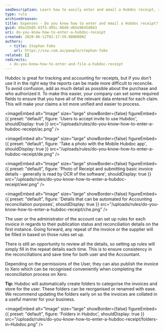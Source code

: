 ```yaml
---
seoDescription: Learn how to easily enter and email a Hubdoc receipt, streamline your accounting processes, and save time with automated invoicing rules.
type: rule
archivedreason:
title: Expenses - Do you know how to enter and email a Hubdoc receipt?
guid: 49a15b05-63f5-495c-8640-d65e9645d043
uri: do-you-know-how-to-enter-a-hubdoc-receipt
created: 2020-06-12T02:17:59.0000000Z
authors:
  - title: Stephan Fako
    url: https://ssw.com.au/people/stephan-fako
related: []
redirects:
  - do-you-know-how-to-enter-and-file-a-hubdoc-receipt
---
```


Hubdoc is great for tracking and accounting for receipts, but if you don't use it in the right way the reports can be made more difficult to reconcile.
To avoid confusion, add as much detail as possible about the purchase and who authorized it. To make this easier, your company can set some required fields to ensure that you have all of the relevant data entered for each claim. This will make your claims a lot more unified and easier to process.


<imageEmbed
  alt="Image"
  size="large"
  showBorder={false}
  figureEmbed={{
    preset: "default",
    figure: 'Users to accept invite to use Hubdoc',
    shouldDisplay: true
  }}
  src="/uploads/rules/do-you-know-how-to-enter-a-hubdoc-receipt/ac.png"
/>


<imageEmbed
  alt="Image"
  size="large"
  showBorder={false}
  figureEmbed={{
    preset: "default",
    figure: 'Take a photo with the Mobile Hubdoc app',
    shouldDisplay: true
  }}
  src="/uploads/rules/do-you-know-how-to-enter-a-hubdoc-receipt/de.png"
/>


<imageEmbed
  alt="Image"
  size="large"
  showBorder={false}
  figureEmbed={{
    preset: "default",
    figure: 'Photo of Receipt and submitting basic invoice details - generally is read by OCR of the software',
    shouldDisplay: true
  }}
  src="/uploads/rules/do-you-know-how-to-enter-a-hubdoc-receipt/wer.png"
/>


<imageEmbed
  alt="Image"
  size="large"
  showBorder={false}
  figureEmbed={{
    preset: "default",
    figure: 'Details that can be automated for Accounting reconciliation purposes',
    shouldDisplay: true
  }}
  src="/uploads/rules/do-you-know-how-to-enter-a-hubdoc-receipt/che.png"
/>

The user or the administrator of the account can set up rules for each invoice in regards to their publication status and reconciliation details on the first instance. Going forward, any repeat of the invoice or the supplier will be filled in based on those rules set up.

There is still an opportunity to review all the details, so setting up rules will simply fill in the repeat details each time. This is to ensure consistency in the reconciliations and save time for both user and the Accountant.

Depending on the permissions of the User, they can also publish the invoice to Xero which can be recognised conveniently when completing the reconciliation process on Xero.

**Tip:** Hubdoc will automatically create folders to categorise the invoices and store for the user. These folders can be reorganised or renamed with ease. We recommend updating the folders early on so the invoices are collated in a useful manner for your business.


<imageEmbed
  alt="Image"
  size="large"
  showBorder={false}
  figureEmbed={{
    preset: "default",
    figure: 'Folders in Hubdoc',
    shouldDisplay: true
  }}
  src="/uploads/rules/do-you-know-how-to-enter-a-hubdoc-receipt/folders-in-Hubdoc.png"
/>